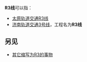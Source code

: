 {{线路名消歧义}}
'''R3线'''可以指：
* [[太原轨道交通R3线|太原轨道交通R3线]]
* [[济南轨道交通3号线|济南轨道交通3号线]]，工程名为'''R3线'''

==另见==

* [[R3|其它缩写为R3的事物]]
{{disambig|cat=三字路线名消歧义}}
